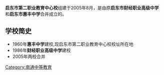 {{unreferenced|time=2010-02-10T09:51:11+00:00}}
{{Expand|time=2011-1-1}}
{{Infobox Highschool
|中学名称 = 启东市第二职业教育中心校
|校徽 =
|所在地 = {{CHN}}[[江苏省|江苏省]][[南通市|南通市]]
|建立时间=2005年
|校园=[[南通市|南通市]][[启东市|启东市]]
|学校类型=公立
|学生数量=
|网站=https://web.archive.org/web/20110119044810/http://www.qdzj02.com/index.asp
}}  
'''启东市第二职业教育中心校'''组建于2005年8月，是由原'''启东市财经职业高级中学'''和'''启东市惠丰中学'''合并成立的。

==学校简史==   
*1960年'''惠丰中学'''建校,现启东市第二职业教育中心校校址所在地
*1986年'''财经职业高级中学'''建校
*2005年两校合并

[[Category:南通中等教育|Category:南通中等教育]]